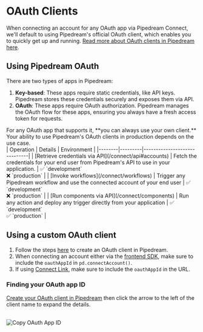 
# OAuth Clients

When connecting an account for any OAuth app via Pipedream Connect, we'll default to using Pipedream's official OAuth client, which enables you to quickly get up and running. [Read more about OAuth clients in Pipedream here](/workflows/integrations/connected-accounts/oauth-clients).

## Using Pipedream OAuth

There are two types of apps in Pipedream:

1. **Key-based**: These apps require static credentials, like API keys. Pipedream stores these credentials securely and exposes them via API.
2. **OAuth**: These apps require OAuth authorization. Pipedream manages the OAuth flow for these apps, ensuring you always have a fresh access token for requests.

<Callout type="info">
For any OAuth app that supports it, **you can always use your own client.** Your ability to use Pipedream's OAuth clients in production depends on the use case.
</Callout>

<br />

<div className="highlightHeaderRowTable">
| Operation | Details | Environment |
|--------|---------|------------------------------|
| [Retrieve credentials via API](/connect/api#accounts) | Fetch the credentials for your end user from Pipedream's API to use in your application. | ✅ `development`<br />❌ `production` |
| [Invoke workflows](/connect/workflows) | Trigger any Pipedream workflow and use the connected account of your end user | ✅ `development`<br />❌ `production` |
| [Run components via API](/connect/components) | Run any action and deploy any trigger directly from your application | ✅ `development`<br />✅ `production` |
</div>

## Using a custom OAuth client

1. Follow the steps [here](/workflows/integrations/connected-accounts/oauth-clients#configuring-custom-oauth-clients) to create an OAuth client in Pipedream.
2. When connecting an account either via the [frontend SDK](/connect/managed-auth/quickstart#use-the-pipedream-sdk-in-your-frontend), make sure to include the `oauthAppId` in `pd.connectAccount()`.
3. If using [Connect Link](/connect/managed-auth/quickstart#or-use-connect-link), make sure to include the `oauthAppId` in the URL.

### Finding your OAuth app ID

[Create your OAuth client in Pipedream](https://pipedream.com/@/accounts/oauth-clients) then click the arrow to the left of the client name to expand the details.

<br />

<Image src="https://res.cloudinary.com/pipedreamin/image/upload/v1730241292/oauth-app-id_umhhqi.png" alt="Copy OAuth App ID" width={650} height={529} />
